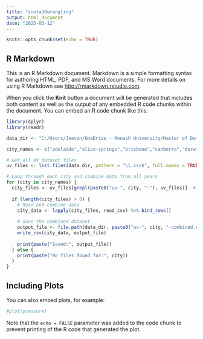 ```yaml
---
title: "sunta30wrangling"
output: html_document
date: "2025-03-12"
---
```


```r
knitr::opts_chunk$set(echo = TRUE)
```

## R Markdown

This is an R Markdown document. Markdown is a simple formatting syntax for authoring HTML, PDF, and MS Word documents. For more details on using R Markdown see <http://rmarkdown.rstudio.com>.

When you click the **Knit** button a document will be generated that includes both content as well as the output of any embedded R code chunks within the document. You can embed an R code chunk like this:

```r
library(dplyr)
library(readr)
```

```r
data_dir <- "C:/Users/Jeevan/OneDrive - Monash University/Master of Data Science/Semester 4/FIT5120 - Industry experience Studio Project/Onboarding Project/ta30sunsmartbackend/datafiles"

city_names <- c("adelaide","alice-springs","brisbane","canberra","darwin","emerald","gold-coast","kingston","melbourne","newcastle","perth","sydney","townsville")

# Get all UV dataset files
uv_files <- list.files(data_dir, pattern = "\\.csv$", full.names = TRUE)

# Loop through each city and combine data from all years
for (city in city_names) {
  city_files <- uv_files[grepl(paste0("uv-", city, "-"), uv_files)]  # Match city files
  
  if (length(city_files) > 0) {
    # Read and combine data
    city_data <- lapply(city_files, read_csv) %>% bind_rows()
    
    # Save the combined dataset
    output_file <- file.path(data_dir, paste0("uv-", city, "-combined.csv"))
    write_csv(city_data, output_file)
    
    print(paste("Saved:", output_file))
  } else {
    print(paste("No files found for:", city))
  }
}

```

## Including Plots

You can also embed plots, for example:

```r
#plot(pressure)
```

Note that the `echo = FALSE` parameter was added to the code chunk to prevent printing of the R code that generated the plot.
